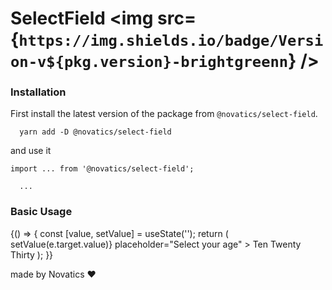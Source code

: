 

<Meta title="Components/SelectField" component={SelectField} />

# SelectField <img src={`https://img.shields.io/badge/Version-v${pkg.version}-brightgreenn`} />

### Installation

First install the latest version of the package from `@novatics/select-field`.

```shell
  yarn add -D @novatics/select-field
```

and use it

```tsx
import ... from '@novatics/select-field';

  ...
```

### Basic Usage

<Canvas>
  <Story name="Basic Usage">
    {() => {
      const [value, setValue] = useState('');
      return (
        <SelectField
          value={value}
          label="Age"
          onChange={(e) => setValue(e.target.value)}
          placeholder="Select your age"
        >
          <MenuItem value={10}>Ten</MenuItem>
          <MenuItem value={20}>Twenty</MenuItem>
          <MenuItem value={30}>Thirty</MenuItem>
        </SelectField>
      );
    }}
  </Story>
</Canvas>

made by Novatics ❤

